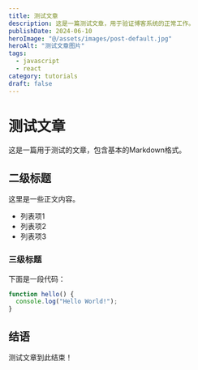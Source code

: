 ```yaml
---
title: 测试文章
description: 这是一篇测试文章，用于验证博客系统的正常工作。
publishDate: 2024-06-10
heroImage: "@/assets/images/post-default.jpg"
heroAlt: "测试文章图片"
tags:
  - javascript
  - react
category: tutorials
draft: false
---
```


# 测试文章

这是一篇用于测试的文章，包含基本的Markdown格式。

## 二级标题

这里是一些正文内容。

- 列表项1
- 列表项2
- 列表项3

### 三级标题

下面是一段代码：

```js
function hello() {
  console.log("Hello World!");
}
```

## 结语

测试文章到此结束！
